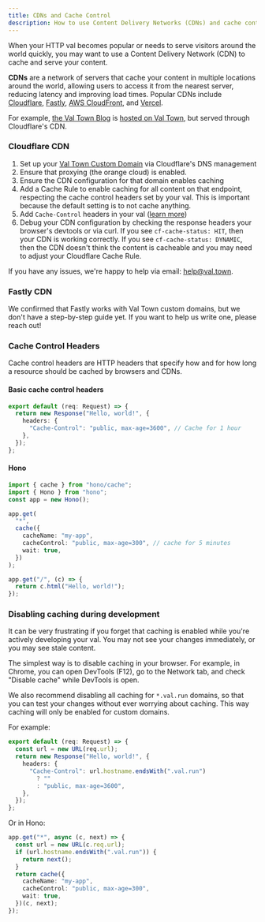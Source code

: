 ```yaml
---
title: CDNs and Cache Control
description: How to use Content Delivery Networks (CDNs) and cache control headers with HTTP vals
---
```


When your HTTP val becomes popular or needs to serve visitors around the world quickly, you may want to use a Content Delivery Network (CDN) to cache and serve your content.

**CDNs** are a network of servers that cache your content in multiple locations around the world, allowing users to access it from the nearest server, reducing latency and improving load times. Popular CDNs include [Cloudflare](https://www.cloudflare.com/), [Fastly](https://www.fastly.com/), [AWS CloudFront](https://aws.amazon.com/cloudfront/), and [Vercel](https://vercel.com/).

For example, [the Val Town Blog](https://blog.val.town) is [hosted on Val Town](https://www.val.town/x/valdottown/blog), but served through Cloudflare's CDN.

### Cloudflare CDN

1. Set up your [Val Town Custom Domain](/vals/http/custom-domains) via Cloudflare's DNS management
2. Ensure that proxying (the orange cloud) is enabled.
3. Ensure the CDN configuration for that domain enables caching
4. Add a Cache Rule to enable caching for all content on that endpoint, respecting the cache control headers set by your val. This is important because the default setting is to not cache anything.
5. Add `Cache-Control` headers in your val ([learn more](#cache-control-headers))
6. Debug your CDN configuration by checking the response headers your browser's devtools or via curl. If you see `cf-cache-status: HIT`, then your CDN is working correctly. If you see `cf-cache-status: DYNAMIC`, then the CDN doesn't think the content is cacheable and you may need to adjust your Cloudflare Cache Rule.

If you have any issues, we're happy to help via email: help@val.town.

### Fastly CDN

We confirmed that Fastly works with Val Town custom domains, but we don't have a step-by-step guide yet. If you want to help us write one, please reach out!

### Cache Control Headers

Cache control headers are HTTP headers that specify how and for how long a resource should be cached by browsers and CDNs.

#### Basic cache control headers

```ts
export default (req: Request) => {
  return new Response("Hello, world!", {
    headers: {
      "Cache-Control": "public, max-age=3600", // Cache for 1 hour
    },
  });
};
```

#### Hono

```ts
import { cache } from "hono/cache";
import { Hono } from "hono";
const app = new Hono();

app.get(
  "*",
  cache({
    cacheName: "my-app",
    cacheControl: "public, max-age=300", // cache for 5 minutes
    wait: true,
  })
);

app.get("/", (c) => {
  return c.html("Hello, world!");
});
```

### Disabling caching during development

It can be very frustrating if you forget that caching is enabled while you're actively developing your val. You may not see your changes immediately, or you may see stale content.

The simplest way is to disable caching in your browser. For example, in Chrome, you can open DevTools (F12), go to the Network tab, and check "Disable cache" while DevTools is open.

We also recommend disabling all caching for `*.val.run` domains, so that you can test your changes without ever worrying about caching. This way caching will only be enabled for custom domains.

For example:

```ts
export default (req: Request) => {
  const url = new URL(req.url);
  return new Response("Hello, world!", {
    headers: {
      "Cache-Control": url.hostname.endsWith(".val.run")
        ? ""
        : "public, max-age=3600",
    },
  });
};
```

Or in Hono:

```ts
app.get("*", async (c, next) => {
  const url = new URL(c.req.url);
  if (url.hostname.endsWith(".val.run")) {
    return next();
  }
  return cache({
    cacheName: "my-app",
    cacheControl: "public, max-age=300",
    wait: true,
  })(c, next);
});
```
